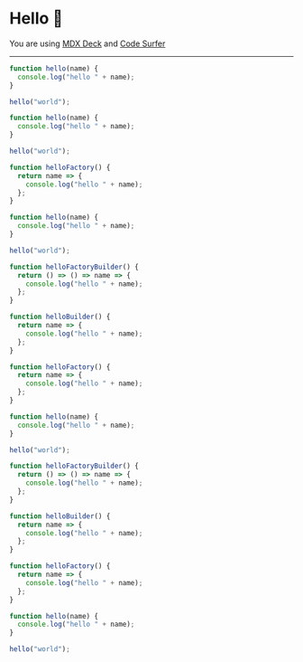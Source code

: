 

# Hello 👋

You are using [MDX Deck](https://github.com/jxnblk/mdx-deck) and [Code Surfer](https://github.com/pomber/code-surfer)

---

<CodeSurferLayout>

```js title="This is a title"
function hello(name) {
  console.log("hello " + name);
}

hello("world");
```

```js 1:3 subtitle="This is a subtitle"
function hello(name) {
  console.log("hello " + name);
}

hello("world");
```

```js subtitle="New code is highlighted by default"
function helloFactory() {
  return name => {
    console.log("hello " + name);
  };
}

function hello(name) {
  console.log("hello " + name);
}

hello("world");
```

```js subtitle="Adding more code so I can show you how the zoom works"
function helloFactoryBuilder() {
  return () => () => name => {
    console.log("hello " + name);
  };
}

function helloBuilder() {
  return name => {
    console.log("hello " + name);
  };
}

function helloFactory() {
  return name => {
    console.log("hello " + name);
  };
}

function hello(name) {
  console.log("hello " + name);
}

hello("world");
```

```js 1:23
function helloFactoryBuilder() {
  return () => () => name => {
    console.log("hello " + name);
  };
}

function helloBuilder() {
  return name => {
    console.log("hello " + name);
  };
}

function helloFactory() {
  return name => {
    console.log("hello " + name);
  };
}

function hello(name) {
  console.log("hello " + name);
}

hello("world");
```

</CodeSurferLayout>
